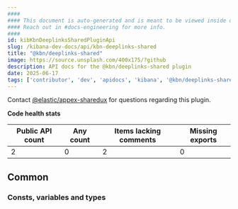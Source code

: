 ```yaml
---
####
#### This document is auto-generated and is meant to be viewed inside our experimental, new docs system.
#### Reach out in #docs-engineering for more info.
####
id: kibKbnDeeplinksSharedPluginApi
slug: /kibana-dev-docs/api/kbn-deeplinks-shared
title: "@kbn/deeplinks-shared"
image: https://source.unsplash.com/400x175/?github
description: API docs for the @kbn/deeplinks-shared plugin
date: 2025-06-17
tags: ['contributor', 'dev', 'apidocs', 'kibana', '@kbn/deeplinks-shared']
---
```




Contact [@elastic/appex-sharedux](https://github.com/orgs/elastic/teams/appex-sharedux) for questions regarding this plugin.

**Code health stats**

| Public API count  | Any count | Items lacking comments | Missing exports |
|-------------------|-----------|------------------------|-----------------|
| 2 | 0 | 2 | 0 |

## Common

### Consts, variables and types
<DocDefinitionList data={kbnDeeplinksSharedObj.common.misc}/>

